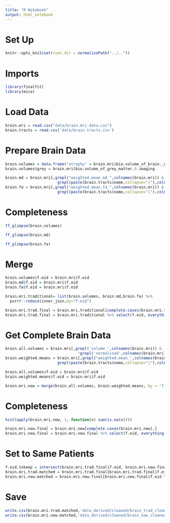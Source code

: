 ```yaml
---
title: "R Notebook"
output: html_notebook
---
```


# Set Up
```r
knitr::opts_knit$set(root.dir = normalizePath("../.."))
```

# Imports
```r
library(finalfit)
library(mice)
```

# Load Data
```r
brain.mri = read.csv("data/brain.mri.data.csv")
brain.tracts = read.csv('data/brain.tracts.csv')
```

# Prepare Brain Data
```r
brain.volumes = data.frame("atrophy" = brain.mri$bio.volume_of_brain._grey.white_matter.0.imaging)
brain.volumes$grey = brain.mri$bio.volume_of_grey_matter.0.imaging
```

```r
brain.md = brain.mri[,grepl("weighted.mean_md_",colnames(brain.mri)) &
                       grepl(paste(brain.tracts$name,collapse="|"),colnames(brain.mri))]
brain.fa = brain.mri[,grepl("weighted.mean_fa_",colnames(brain.mri)) &
                       grepl(paste(brain.tracts$name,collapse="|"),colnames(brain.mri))]
```

# Completeness
```r
ff_glimpse(brain.volumes)
```

```r
ff_glimpse(brain.md)
```

```r
ff_glimpse(brain.fa)
```

# Merge
```r
brain.volumes$f.eid = brain.mri$f.eid
brain.md$f.eid = brain.mri$f.eid
brain.fa$f.eid = brain.mri$f.eid
```

```r
brain.mri.traditional= list(brain.volumes, brain.md,brain.fa) %>% 
  purrr::reduce(inner_join,by="f.eid")
```

```r
brain.mri.trad.final = brain.mri.traditional[complete.cases(brain.mri.traditional),]
brain.mri.trad.final = brain.mri.traditional %>% select(f.eid, everything())
```

# Get Complete Brain Data
```r
brain.all.volumes = brain.mri[,grepl('volume_',colnames(brain.mri)) & 
                                !grepl('normalised',colnames(brain.mri))]
brain.weighted.means = brain.mri[,grepl("weighted.mean_",colnames(brain.mri)) &
                       grepl(paste(brain.tracts$name,collapse="|"),colnames(brain.mri))]
```

```r
brain.all.volumes$f.eid = brain.mri$f.eid
brain.weighted.means$f.eid = brain.mri$f.eid
```

```r
brain.mri.new = merge(brain.all.volumes, brain.weighted.means, by = 'f.eid')
```

# Completeness
```r
hist(apply(brain.mri.new, 1, function(x) sum(is.na(x))))
```

```r
brain.mri.new.final = brain.mri.new[complete.cases(brain.mri.new),]
brain.mri.new.final = brain.mri.new.final %>% select(f.eid, everything())
```

# Set to Same Patients
```r
f.eid.tokeep = intersect(brain.mri.trad.final$f.eid, brain.mri.new.final$f.eid)
brain.mri.trad.matched = brain.mri.trad.final[brain.mri.trad.final$f.eid %in% f.eid.tokeep,]
brain.mri.new.matched = brain.mri.new.final[brain.mri.new.final$f.eid %in% f.eid.tokeep,]
```


# Save
```r
write.csv(brain.mri.trad.matched,'data_derived/cleaned/brain_trad_cleaned.csv', row.names = FALSE)
write.csv(brain.mri.new.matched,'data_derived/cleaned/brain_new_cleaned.csv', row.names = FALSE)
```









